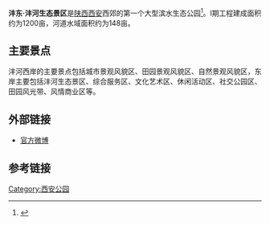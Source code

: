 {{Infobox protected area|location=[[中华人民共和国|中华人民共和国]][[陕西省|陕西省]]|name=沣东·沣河生态景区|url=|established=}}'''沣东·沣河生态景区'''是[[陕西|陕西]][[西安|西安]]西郊的第一个大型滨水生态公园<ref>{{Cite news|url=http://epaper.xiancn.com/xawb/html/2013-04/28/content_202259.htm|title=沣东·沣河生态景区I期 今日开园|last=|first=|date=|work=西安晚报|accessdate=2013年4月28日}}</ref>。I期工程建成面积约为1200亩，河道水域面积约为148亩。

== 主要景点 ==
沣河西岸的主要景点包括城市景观风貌区、田园景观风貌区、自然景观风貌区，东岸主要包括沣河生态景区、综合服务区、文化艺术区、休闲活动区、社交公园区、田园风光带、风情商业区等。

== 外部链接 ==
*[http://weibo.com/u/5112400373 官方微博]

== 参考链接 ==
{{Reflist}}

[[Category:西安公园|Category:西安公园]]